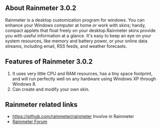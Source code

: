 ==About Rainmeter 3.0.2==
Rainmeter is a desktop customization program for windows. You can enhance your Windows computer at home or work with skins; handy, compact applets that float freely on your desktop.Rainmeter skins provide you with useful information at a glance. It's easy to keep an eye on your system resources, like memory and battery power, or your online data streams, including email, RSS feeds, and weather forecasts.
{{images/Rainmeter.jpg}}

==Features of Rainmeter 3.0.2==
# It uses very little CPU and RAM resources, has a tiny space footprint, and will run perfectly well on any hardware using Windows XP through Windows 8.
# Can create and modify your own skin. 

==Rainmeter related links==
* [[https://github.com/rainmeter/rainmeter]] Involve in Rainmeter
* [[http://rainmeter.net/forum/ | Rainmeter Forum]]

